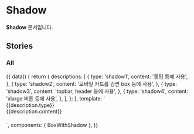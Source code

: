 
<Meta
  title="Utility/Shadow"
/>

# Shadow

**Shadow** 문서입니다.
<br/>

## Stories
### All

<Canvas>
    <Story name="All" height="100px">
        {{
           	data() {
           		return {
           			descriptions: [
           				{
           					type: 'shadow1',
           					content: '툴팁 등에 사용',
           				},
           				{
           					type: 'shadow2',
           					content: '모바일 카드를 감싼 box 등에 사용',
           				},
           				{
           					type: 'shadow3',
           					content: 'topbar, header 등에 사용',
           				},
           				{
           					type: 'shadow4',
           					content: 'xlarge 버튼 등에 사용',
           				},
           			],
           		};
           	},
           	template: `<div>
                           <div v-for="description in descriptions" :key="description.type">
                               <BoxWithShadow :shadowType="description.type"  style="margin-right: 10px; margin-bottom: 10px;">{{description.type}}</BoxWithShadow>
                               <div style="margin-bottom: 20px;">{{description.content}}</div>
                           </div>
                       </div>`,
          components: { BoxWithShadow },
        }}
    </Story>
</Canvas>
